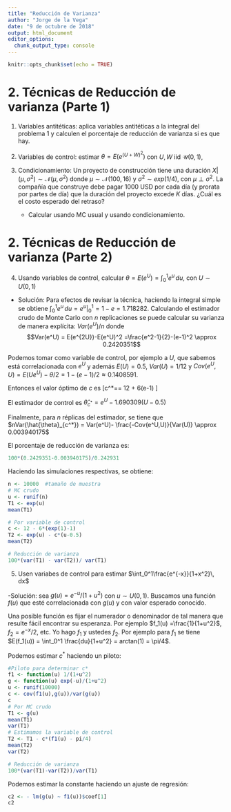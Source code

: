 ```yaml
---
title: "Reducción de Varianza"
author: "Jorge de la Vega"
date: "9 de octubre de 2018"
output: html_document
editor_options: 
  chunk_output_type: console
---
```


```r
knitr::opts_chunk$set(echo = TRUE)
```

# 2. Técnicas de Reducción de varianza (Parte 1)

1. Variables antitéticas: aplica variables antitéticas a la integral del problema 1 y calculen el porcentaje de reducción de varianza si es que hay.

2. Variables de control: estimar $\theta=E(e^(U+W)^2)$ con $U,W$ iid $\mathcal{U}(0,1)$, 

3. Condicionamiento: Un proyecto de construcción tiene una duración $X|(\mu,\sigma^2) \sim \mathcal{N}(\mu,\sigma^2)$ donde $\mu \sim \mathcal{N}(100,16)$ y $\sigma^2\sim exp(1/4)$, con $\mu \perp  \sigma^2$. La compañía que construye debe pagar 1000 USD por cada día (y prorata por partes de día) que la duración del proyecto excede $K$ días.    ¿Cuál es el costo esperado del retraso?

    - Calcular usando MC usual y usando condicionamiento.

# 2. Técnicas de Reducción de varianza (Parte 2)
4. Usando variables de control, calcular $\theta=E(e^U)=\int_0^1e^u\,du$, con $U\sim U(0,1)$

  - Solución: Para efectos de revisar la técnica, haciendo la integral simple se obtiene
$\int_0^1e^u\,du=e^u|_0^1 = 1-e=1.718282$. Calculando el estimador crudo de Monte Carlo con $n$ replicaciones se puede calcular su varianza de manera explícita: $Var(e^U)/n$ donde
  $$Var(e^U) = E(e^{2U})-E(e^U)^2 =\frac{e^2-1}{2}-(e-1)^2 \approx 0.2420351$$ 
  
  Podemos tomar como variable de control, por ejemplo a $U$, que sabemos está correlacionada con $e^U$ y además $E(U)=0.5$, $Var(U)=1/12$ y $Cov(e^U,U)=E(Ue^U) - \theta/2 = 1-(e-1)/2 \approx 0.1408591$.
  
  Entonces el valor óptimo de $c$ es 
  \[c^*=\frac{-Cov(e^U,U)}{Var(U)}= 12 + 6(e-1) \approx 1.690309\]

  El estimador de control es $\hat{\theta}_{c^*} = e^U-1.690309(U-0.5)$
 
  Finalmente, para $n$ réplicas del estimador, se tiene que $nVar(\hat{\theta}_{c^*}) = Var(e^U)- \frac{-Cov(e^U,U)}{Var(U)} \approx 0.003940175$

  El porcentaje de reducción de varianza es:

```r
100*(0.2429351-0.003940175)/0.242931
```

Haciendo las simulaciones respectivas, se obtiene:

```r
n <- 10000  #tamaño de muestra
# MC crudo
u <- runif(n)
T1 <- exp(u)
mean(T1)

# Por variable de control
c <- 12 - 6*(exp(1)-1)
T2 <- exp(u) - c*(u-0.5)
mean(T2)

# Reducción de varianza
100*(var(T1) - var(T2))/ var(T1)
```

5. Usen variabes de control para estimar $\int_0^1\frac{e^{-x}}{1+x^2}\, dx$

  -Solución: sea $g(u)=e^{-u}/(1+u^2)$ con $u\sim U(0,1)$. Buscamos una función $f(u)$ que esté correlacionada con $g(u)$ y con valor esperado conocido.
  
   Una posible función es fijar el numerador o denominador de tal manera que resulte fácil encontrar su esperanza. Por ejemplo $f_1(u) =\frac{1}{1+u^2}$, $f_2=e^{-x}/2$, etc. Yo hago $f_1$ y ustedes $f_2$. Por ejemplo para $f_1$ se tiene $E(f_1(u)) = \int_0^1 \frac{du}{1+u^2} = arctan(1) = \pi/4$.
   
   Podemos estimar $c^*$ haciendo un piloto:
```r
#Piloto para determinar c*
f1 <- function(u) 1/(1+u^2)
g <- function(u) exp(-u)/(1+u^2)
u <- runif(10000)
c <- cov(f1(u),g(u))/var(g(u))
c
# Por MC crudo
T1 <- g(u)
mean(T1)
var(T1)
# Estimamos la variable de control
T2 <- T1 - c*(f1(u) - pi/4)
mean(T2)
var(T2)

# Reducción de varianza
100*(var(T1)-var(T2))/var(T1)
```

Podemos estimar la constante haciendo un ajuste de regresión:

```r
c2 <- - lm(g(u) ~ f1(u))$coef[1]
c2
```


